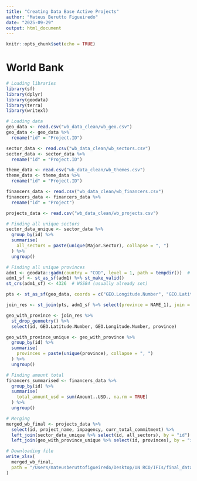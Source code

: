 ```yaml
---
title: "Creating Data Base Active Projects"
author: "Mateus Berutto Figueiredo"
date: "2025-09-29"
output: html_document
---
```


```r
knitr::opts_chunk$set(echo = TRUE)
```

# World Bank

```r
# Loading libraries 
library(sf)
library(dplyr)
library(geodata)
library(terra)
library(writexl)

# Loading data
geo_data <- read.csv("wb_data_clean/wb_geo.csv")
geo_data <- geo_data %>% 
  rename("id" = "Project.ID") 

sector_data <- read.csv("wb_data_clean/wb_sectors.csv")
sector_data <- sector_data %>% 
  rename("id" = "Project.ID")

theme_data <- read.csv("wb_data_clean/wb_themes.csv")
theme_data <- theme_data %>% 
  rename("id" = "Project.ID")

financers_data <- read.csv("wb_data_clean/wb_financers.csv")
financers_data <- financers_data %>% 
  rename("id" = "Project")

projects_data <- read.csv("wb_data_clean/wb_projects.csv")

# Finding all unique sectors
sector_data_unique <- sector_data %>%
  group_by(id) %>%
  summarise(
    all_sectors = paste(unique(Major.Sector), collapse = ", ")
  ) %>%
  ungroup()

# Finding all unique provinces
adm1 <- geodata::gadm(country = "COD", level = 1, path = tempdir())  # SpatVector
adm1_sf <- st_as_sf(adm1) %>% st_make_valid()
st_crs(adm1_sf) <- 4326  # WGS84 (usually already set)

pts <- st_as_sf(geo_data, coords = c("GEO.Longitude.Number", "GEO.Latitude.Number"), crs = 4326, remove = FALSE)

join_res <- st_join(pts, adm1_sf %>% select(province = NAME_1), join = st_intersects, left = TRUE)

geo_with_province <- join_res %>%
  st_drop_geometry() %>%
  select(id, GEO.Latitude.Number, GEO.Longitude.Number, province)

geo_with_province_unique <- geo_with_province %>%
  group_by(id) %>%
  summarise(
    provinces = paste(unique(province), collapse = ", ")
  ) %>%
  ungroup()

# Finding amount total
financers_summarised <- financers_data %>%
  group_by(id) %>%
  summarise(
    total_amount_usd = sum(Amount..USD., na.rm = TRUE)
  ) %>%
  ungroup()

# Merging 
merged_wb_final <- projects_data %>%
  select(id, project_name, impagency, curr_total_commitment) %>%
  left_join(sector_data_unique %>% select(id, all_sectors), by = "id") %>%
  left_join(geo_with_province_unique %>% select(id, provinces), by = "id")

# Downloading file
write_xlsx(
  merged_wb_final,
  path = "/Users/mateusberuttofigueiredo/Desktop/UN RCO/IFIs/final_data_lemarquis/merged_wb_final.xlsx"
)


```
